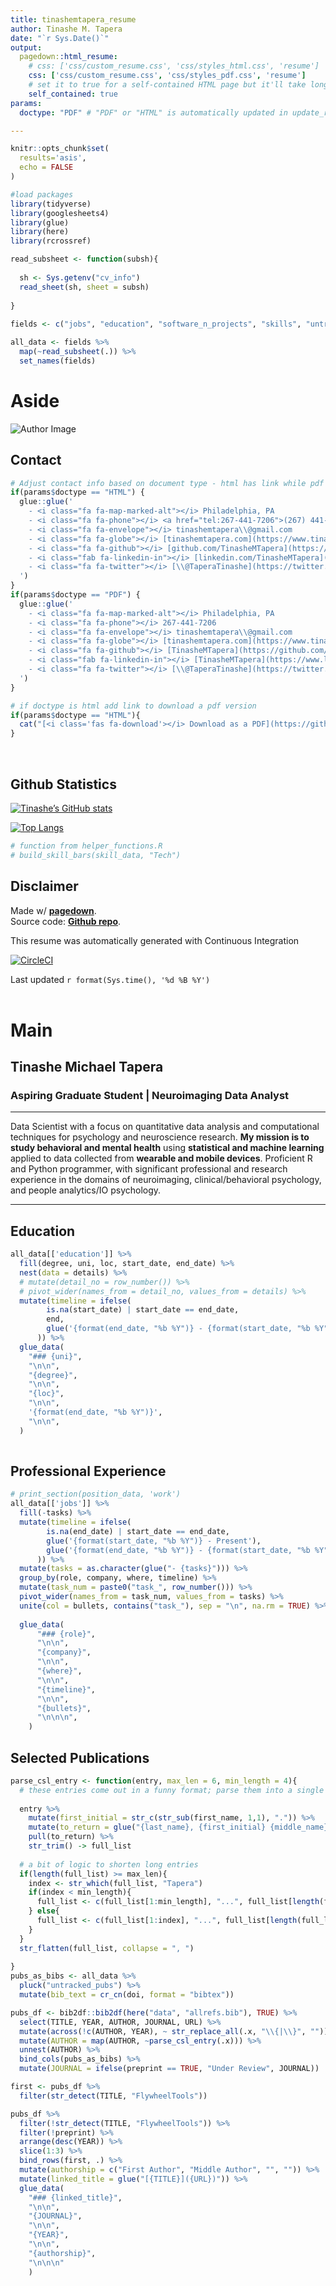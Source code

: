 ```yaml
---
title: tinashemtapera_resume
author: Tinashe M. Tapera
date: "`r Sys.Date()`"
output:
  pagedown::html_resume:
    # css: ['css/custom_resume.css', 'css/styles_html.css', 'resume']
    css: ['css/custom_resume.css', 'css/styles_pdf.css', 'resume']
    # set it to true for a self-contained HTML page but it'll take longer to render
    self_contained: true
params:
  doctype: "PDF" # "PDF" or "HTML" is automatically updated in update_resume.R 

---
```


```r
knitr::opts_chunk$set(
  results='asis', 
  echo = FALSE
)

#load packages
library(tidyverse)
library(googlesheets4)
library(glue)
library(here)
library(rcrossref)

read_subsheet <- function(subsh){
  
  sh <- Sys.getenv("cv_info")
  read_sheet(sh, sheet = subsh)
  
}
  
fields <- c("jobs", "education", "software_n_projects", "skills", "untracked_pubs")

all_data <- fields %>%
  map(~read_subsheet(.)) %>%
  set_names(fields)

```

Aside
================================================================================

<img src="avatar.png" alt="Author Image" class="img-circle text-center headshot">
<!--![Tinashe M. Tapera](avatar.png){width=50% class="center"}-->

Contact {#contact}
--------------------------------------------------------------------------------

```r
# Adjust contact info based on document type - html has link while pdf does not
if(params$doctype == "HTML") {
  glue::glue('
    - <i class="fa fa-map-marked-alt"></i> Philadelphia, PA
    - <i class="fa fa-phone"></i> <a href="tel:267-441-7206">(267) 441-7206</a>
    - <i class="fa fa-envelope"></i> tinashemtapera\\@gmail.com
    - <i class="fa fa-globe"></i> [tinashemtapera.com](https://www.tinashemtapera.com)
    - <i class="fa fa-github"></i> [github.com/TinasheMTapera](https://github.com/TinasheMTapera)
    - <i class="fab fa-linkedin-in"></i> [linkedin.com/TinasheMTapera](https://www.linkedin.com/in/TinasheMTapera/)
    - <i class="fa fa-twitter"></i> [\\@TaperaTinashe](https://twitter.com/TaperaTinashe)
  ')
} 
if(params$doctype == "PDF") {
  glue::glue('
    - <i class="fa fa-map-marked-alt"></i> Philadelphia, PA
    - <i class="fa fa-phone"></i> 267-441-7206
    - <i class="fa fa-envelope"></i> tinashemtapera\\@gmail.com
    - <i class="fa fa-globe"></i> [tinashemtapera.com](https://www.tinashemtapera.com)
    - <i class="fa fa-github"></i> [TinasheMTapera](https://github.com/TinasheMTapera)
    - <i class="fab fa-linkedin-in"></i> [TinasheMTapera](https://www.linkedin.com/in/TinasheMTapera/)
    - <i class="fa fa-twitter"></i> [\\@TaperaTinashe](https://twitter.com/TaperaTinashe)
  ')
}
```



```r
# if doctype is html add link to download a pdf version
if(params$doctype == "HTML"){
  cat("[<i class='fas fa-download'></i> Download as a PDF](https://github.com/TinasheMTapera/ReproducibleResumeCV/blob/main/markdown_cv/markdown_cv.pdf)")
}
```

<br>


Github Statistics {#stats}
--------------------------------------------------------------------------------

<!-- credit to https://github.com/anuraghazra/github-readme-stats -->

[![Tinashe's GitHub stats](https://github-readme-stats.vercel.app/api?username=tinashemtapera&theme=prussian&?count_private=true&hide=javascript,html,css,Jupyter\ Notebook,OpenEdge\ ABL)](https://github.com/tinashemtapera)

[![Top Langs](https://github-readme-stats.vercel.app/api/top-langs/?username=tinashemtapera&theme=prussian&show_icons=true&hide=javascript,html,css,Jupyter\ Notebook,OpenEdge\ ABL)](https://github.com/tinashemtapera)


```r
# function from helper_functions.R
# build_skill_bars(skill_data, "Tech")
```


Disclaimer {#disclaimer}
--------------------------------------------------------------------------------

Made w/ [**pagedown**](https://github.com/rstudio/pagedown).   
Source code: [**Github repo**](https://github.com/tinashemtapera/ReproducibleResumeCV).

This resume was automatically generated with Continuous Integration

[![CircleCI](https://circleci.com/gh/TinasheMTapera/ReproducibleResumeCV/tree/main.svg?style=svg)](https://circleci.com/gh/TinasheMTapera/ReproducibleResumeCV/tree/main)

Last updated `r format(Sys.time(), '%d %B %Y')`
<br>
<br>


Main
================================================================================


Tinashe Michael Tapera {#title}
--------------------------------------------------------------------------------


### Aspiring Graduate Student  |  Neuroimaging Data Analyst  


--------------------------------------------------------------------------------

Data Scientist with a focus on quantitative data analysis and computational techniques for psychology and neuroscience research. **My mission is to study behavioral and mental health** using **statistical and machine learning** applied to data collected from **wearable and mobile devices**. Proficient R and Python programmer, with significant professional and research experience in the domains of neuroimaging, clinical/behavioral psychology, and people analytics/IO psychology.


--------------------------------------------------------------------------------

Education {data-icon=graduation-cap}
--------------------------------------------------------------------------------

```r
all_data[['education']] %>%
  fill(degree, uni, loc, start_date, end_date) %>%
  nest(data = details) %>%
  # mutate(detail_no = row_number()) %>%
  # pivot_wider(names_from = detail_no, values_from = details) %>%
  mutate(timeline = ifelse(
        is.na(start_date) | start_date == end_date,
        end,
        glue('{format(end_date, "%b %Y")} - {format(start_date, "%b %Y")}')
      )) %>%
  glue_data(
    "### {uni}",
    "\n\n",
    "{degree}",
    "\n\n",
    "{loc}",
    "\n\n",
    '{format(end_date, "%b %Y")}',
    "\n\n",
  )
  
```



Professional Experience {data-icon=suitcase}
--------------------------------------------------------------------------------

```r
# print_section(position_data, 'work')
all_data[['jobs']] %>%
  fill(-tasks) %>%
  mutate(timeline = ifelse(
        is.na(end_date) | start_date == end_date,
        glue('{format(start_date, "%b %Y")} - Present'),
        glue('{format(end_date, "%b %Y")} - {format(start_date, "%b %Y")}')
      )) %>%
  mutate(tasks = as.character(glue("- {tasks}"))) %>%
  group_by(role, company, where, timeline) %>%
  mutate(task_num = paste0("task_", row_number())) %>%
  pivot_wider(names_from = task_num, values_from = tasks) %>%
  unite(col = bullets, contains("task_"), sep = "\n", na.rm = TRUE) %>%
  
  glue_data(
      "### {role}",
      "\n\n",
      "{company}",
      "\n\n",
      "{where}",
      "\n\n",
      "{timeline}", 
      "\n\n",
      "{bullets}",
      "\n\n\n",
    )
```

Selected Publications {data-icon=book data-concise=true}
--------------------------------------------------------------------------------

```r
parse_csl_entry <- function(entry, max_len = 6, min_length = 4){
  # these entries come out in a funny format; parse them into a single character vector
  
  entry %>%
    mutate(first_initial = str_c(str_sub(first_name, 1,1), ".")) %>%
    mutate(to_return = glue("{last_name}, {first_initial} {middle_name}", .na = "")) %>%
    pull(to_return) %>%
    str_trim() -> full_list
  
  # a bit of logic to shorten long entries
  if(length(full_list) >= max_len){
    index <- str_which(full_list, "Tapera")
    if(index < min_length){
      full_list <- c(full_list[1:min_length], "...", full_list[length(full_list)])
    } else{
      full_list <- c(full_list[1:index], "...", full_list[length(full_list)])
    }
  }
  str_flatten(full_list, collapse = ", ")
  
}
pubs_as_bibs <- all_data %>%
  pluck("untracked_pubs") %>%
  mutate(bib_text = cr_cn(doi, format = "bibtex"))

pubs_df <- bib2df::bib2df(here("data", "allrefs.bib"), TRUE) %>%
  select(TITLE, YEAR, AUTHOR, JOURNAL, URL) %>%
  mutate(across(!c(AUTHOR, YEAR), ~ str_replace_all(.x, "\\{|\\}", ""))) %>% 
  mutate(AUTHOR = map(AUTHOR, ~parse_csl_entry(.x))) %>%
  unnest(AUTHOR) %>%
  bind_cols(pubs_as_bibs) %>%
  mutate(JOURNAL = ifelse(preprint == TRUE, "Under Review", JOURNAL))

first <- pubs_df %>%
  filter(str_detect(TITLE, "FlywheelTools"))

pubs_df %>%
  filter(!str_detect(TITLE, "FlywheelTools")) %>%
  filter(!preprint) %>%
  arrange(desc(YEAR)) %>%
  slice(1:3) %>%
  bind_rows(first, .) %>%
  mutate(authorship = c("First Author", "Middle Author", "", "")) %>%
  mutate(linked_title = glue("[{TITLE}]({URL})")) %>%
  glue_data(
    "### {linked_title}",
    "\n\n",
    "{JOURNAL}",
    "\n\n",
    "{YEAR}",
    "\n\n",
    "{authorship}",
    "\n\n\n"
    )
```


